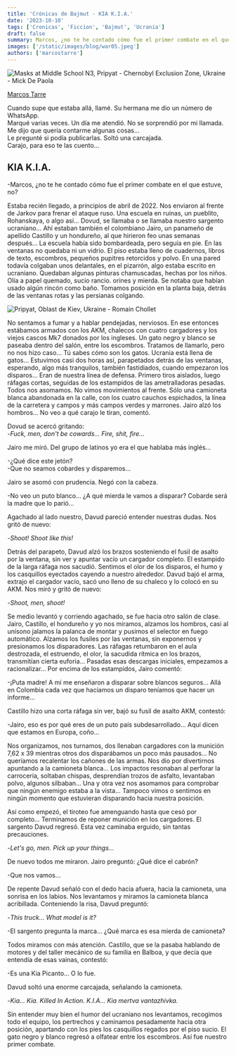 ```yaml
---
title: 'Crónicas de Bajmut - KIA K.I.A.'
date: '2023-10-10'
tags: ['Cronicas', 'Ficcion', 'Bajmut', 'Ucrania']
draft: false
summary: Marcos, ¿no te he contado cómo fue el primer combate en el que estuve, no?
images: ['/static/images/blog/war05.jpeg']
authors: ['marcostarre']
---
```


![Masks at Middle School N3, Pripyat - Chernobyl Exclusion Zone, Ukraine - Mick De Paola](/static/images/blog/war05.jpeg)

[Marcos Tarre](https://twitter.com/marcostarre)

Cuando supe que estaba allá, llamé. Su hermana me dio un número de WhatsApp. <br/>
Marqué varias veces. Un día me atendió. No se sorprendió por mi llamada.<br/>
Me dijo que quería contarme algunas cosas…<br/>
Le pregunté si podía publicarlas. Soltó una carcajada.<br/>
Carajo, para eso te las cuento…<br/>

## KIA K.I.A.

-Marcos, ¿no te he contado cómo fue el primer combate en el que estuve, no?

Estaba recién llegado, a principios de abril de 2022. Nos enviaron al frente de Jarkov para frenar el ataque ruso. Una escuela en ruinas, un pueblito, Rohanskaya, o algo así… Dovud, se llamaba o se llamaba nuestro sargento ucraniano… Ahí estaban también el colombiano Jairo, un panameño de apellido Castillo y un hondureño, al que hirieron feo unas semanas después… La escuela había sido bombardeada, pero seguía en pie. En las ventanas no quedaba ni un vidrio. El piso estaba lleno de cuadernos, libros de texto, escombros, pequeños pupitres retorcidos y polvo. En una pared todavía colgaban unos delantales, en el pizarrón, algo estaba escrito en ucraniano. Quedaban algunas pinturas chamuscadas, hechas por los niños. Olía a papel quemado, sucio rancio. orines y mierda. Se notaba que habían usado algún rincón como baño. Tomamos posición en la planta baja, detrás de las ventanas rotas y las persianas colgando.

![Pripyat, Oblast de Kiev, Ukraine - Romain Chollet](/static/images/blog/war07.jpeg)

No sentamos a fumar y a hablar pendejadas, nerviosos. En ese entonces estábamos armados con los AKM, chalecos con cuatro cargadores y los viejos cascos Mk7 donados por los ingleses. Un gato negro y blanco se paseaba dentro del salón, entre los escombros. Tratamos de llamarlo, pero no nos hizo caso… Tú sabes cómo son los gatos. Ucrania está llena de gatos… Estuvimos casi dos horas así, parapetados detrás de las ventanas, esperando, algo más tranquilos, también fastidiados, cuando empezaron los disparos… Eran de nuestra línea de defensa. Primero tiros aislados, luego ráfagas cortas, seguidas de los estampidos de las ametralladoras pesadas. Todos nos asomamos. No vimos movimientos al frente. Sólo una camioneta blanca abandonada en la calle, con los cuatro cauchos espichados, la línea de la carretera y campos y más campos verdes y marrones. Jairo alzó los hombros… No veo a qué carajo le tiran, comentó.

Dovud se acercó gritando:<br/> -_Fuck, men, don't be cowards… Fire, shit, fire…_

Jairo me miró. Del grupo de latinos yo era el que hablaba más inglés…

-¿Qué dice este jetón?<br/>
-Que no seamos cobardes y disparemos…

Jairo se asomó con prudencia. Negó con la cabeza.

-No veo un puto blanco… ¿A qué mierda le vamos a disparar? Cobarde será la madre que lo parió…

Agachado al lado nuestro, Davud pareció entender nuestras dudas. Nos gritó de nuevo:

-_Shoot! Shoot like this!_

Detrás del parapeto, Davud alzó los brazos sosteniendo el fusil de asalto por la ventana, sin ver y apuntar vacío un cargador completo. El estampido de la larga ráfaga nos sacudió. Sentimos el olor de los disparos, el humo y los casquillos eyectados cayendo a nuestro alrededor. Davud bajó el arma, extrajo el cargador vacío, sacó uno lleno de su chaleco y lo colocó en su AKM. Nos miró y gritó de nuevo:

-_Shoot, men, shoot!_

Se medio levantó y corriendo agachado, se fue hacia otro salón de clase. Jairo, Castillo, el hondureño y yo nos miramos, alzamos los hombros, casi al unísono jalamos la palanca de montar y pusimos el selector en fuego automático. Alzamos los fusiles por las ventanas, sin exponernos y presionamos los disparadores. Las ráfagas retumbaron en el aula destrozada, el estruendo, el olor, la sacudida rítmica en los brazos, transmitían cierta euforia… Pasadas esas descargas iniciales, empezamos a racionalizar… Por encima de los estampidos, Jairo comentó:

-¡Puta madre! A mí me enseñaron a disparar sobre blancos seguros… Allá en Colombia cada vez que hacíamos un disparo teníamos que hacer un informe…

Castillo hizo una corta ráfaga sin ver, bajó su fusil de asalto AKM, contestó:

-Jairo, eso es por qué eres de un puto país subdesarrollado… Aquí dicen que estamos en Europa, coño…

Nos organizamos, nos turnamos, dos llenaban cargadores con la munición 7,62 x 39 mientras otros dos disparábamos un poco más pausados… No queríamos recalentar los cañones de las armas. Nos dio por divertirnos apuntando a la camioneta blanca… Los impactos resonaban al perforar la carrocería, soltaban chispas, desprendían trozos de asfalto, levantaban polvo, algunos silbaban… Una y otra vez nos asomamos para comprobar que ningún enemigo estaba a la vista… Tampoco vimos o sentimos en ningún momento que estuvieran disparando hacia nuestra posición.

Así como empezó, el tiroteo fue amenguando hasta que cesó por completo… Terminamos de reponer munición en los cargadores. El sargento Davud regresó. Esta vez caminaba erguido, sin tantas precauciones.

-_Let's go, men. Pick up your things…_

De nuevo todos me miraron. Jairo preguntó: ¿Qué dice el cabrón?

-Que nos vamos…

De repente Davud señaló con el dedo hacia afuera, hacia la camioneta, una sonrisa en los labios. Nos levantamos y miramos la camioneta blanca acribillada. Conteniendo la risa, Davud preguntó:

-_This truck… What model is it?_

-El sargento pregunta la marca… ¿Qué marca es esa mierda de camioneta?

Todos miramos con más atención. Castillo, que se la pasaba hablando de motores y del taller mecánico de su familia en Balboa, y que decía que entendía de esas vainas, contestó:

-Es una Kia Picanto… O lo fue.

Davud soltó una enorme carcajada, señalando la camioneta.

-_Kia… Kia. Killed In Action. K.I.A… Kia mertva vantazhivka._

Sin entender muy bien el humor del ucraniano nos levantamos, recogimos todo el equipo, los pertrechos y caminamos pesadamente hacia otra posición, apartando con los pies los casquillos regados por el piso sucio. El gato negro y blanco regresó a olfatear entre los escombros. Así fue nuestro primer combate.
